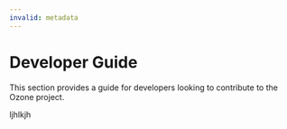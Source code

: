 ```yaml
---
invalid: metadata
---
```


# Developer Guide


This section provides a guide for developers looking to contribute to the Ozone project.

ljhlkjh

<DocCardList/>
